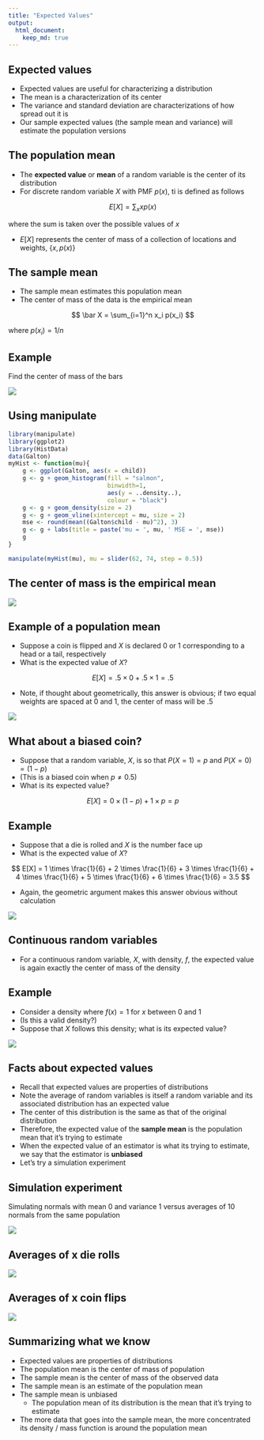 ```yaml
---
title: "Expected Values"
output: 
  html_document:
    keep_md: true
---
```


## Expected values

- Expected values are useful for characterizing a distribution
- The mean is a characterization of its center
- The variance and standard deviation are characterizations of how spread out it is
- Our sample expected values (the sample mean and variance) will estimate the population versions

## The population mean

- The **expected value** or **mean** of a random variable is the center of its distribution
- For discrete random variable $X$ with PMF $p(x)$, ti is defined as follows

$$
E[X] = \sum_x xp(x)
$$

where the sum is taken over the possible values of $x$

- $E[X]$ represents the center of mass of a collection of locations and weights, {$x, p(x)$}

## The sample mean

- The sample mean estimates this population mean
- The center of mass of the data is the empirical mean

$$
\bar X = \sum_{i=1}^n x_i p(x_i)
$$

where $p(x_i) = 1/n$

## Example

Find the center of mass of the bars

![](galton.png)

## Using manipulate

```r
library(manipulate)
library(ggplot2)
library(HistData)
data(Galton)
myHist <- function(mu){
    g <- ggplot(Galton, aes(x = child))
    g <- g + geom_histogram(fill = "salmon",
                            binwidth=1,
                            aes(y = ..density..),
                            colour = "black")
    g <- g + geom_density(size = 2)
    g <- g + geom_vline(xintercept = mu, size = 2)
    mse <- round(mean((Galton$child - mu)^2), 3)
    g <- g + labs(title = paste('mu = ', mu, ' MSE = ', mse))
    g
}

manipulate(myHist(mu), mu = slider(62, 74, step = 0.5))
```

## The center of mass is the empirical mean

![](lsm.png)

## Example of a population mean

- Suppose a coin is flipped and $X$ is declared 0 or 1 corresponding to a head or a tail, respectively
- What is the expected value of $X$?

$$
E[X] = .5 \times 0 + .5 \times 1 = .5
$$

- Note, if thought about geometrically, this answer is obvious; if two equal weights are spaced at 0 and 1, the center of mass will be .5

![](unnamed-chunk-1.png)

## What about a biased coin?

- Suppose that a random variable, $X$, is so that $P(X = 1) = p$ and $P(X = 0) = (1 - p)$
- (This is a biased coin when $p \neq 0.5$)
- What is its expected value?

$$
E[X] = 0 \times (1 - p) + 1 \times p = p
$$

## Example

- Suppose that a die is rolled and $X$ is the number face up
- What is the expected value of $X$?

$$
E[X] = 1 \times \frac{1}{6} + 2 \times \frac{1}{6} + 3 \times \frac{1}{6} + 4 \times \frac{1}{6} + 5 \times \frac{1}{6} + 6 \times \frac{1}{6} = 3.5
$$

- Again, the geometric argument makes this answer obvious without calculation

![](unnamed-chunk-2 (2).png)

## Continuous random variables

- For a continuous random variable, $X$, with density, $f$, the expected value is again exactly the center of mass of the density

## Example

- Consider a density where $f(x) = 1$ for $x$ between 0 and 1
- (Is this a valid density?)
- Suppose that $X$ follows this density; what is its expected value?

![](unnamed-chunk-3.png)

## Facts about expected values

- Recall that expected values are properties of distributions
- Note the average of random variables is itself a random variable and its associated distribution has an expected value
- The center of this distribution is the same as that of the original distribution
- Therefore, the expected value of the **sample mean** is the population mean that it's trying to estimate
- When the expected value of an estimator is what its trying to estimate, we say that the estimator is **unbiased**
- Let's try a simulation experiment

## Simulation experiment

Simulating normals with mean 0 and variance 1 versus averages of 10 normals from the same population

![](unnamed-chunk-4.png)

## Averages of x die rolls

![](unnamed-chunk-5.png)

## Averages of x coin flips

![](unnamed-chunk-6.png)

## Summarizing what we know

- Expected values are properties of distributions
- The population mean is the center of mass of population
- The sample mean is the center of mass of the observed data
- The sample mean is an estimate of the population mean
- The sample mean is unbiased
    - The population mean of its distribution is the mean that it's trying to estimate
- The more data that goes into the sample mean, the more concentrated its density / mass function is around the population mean